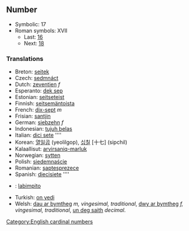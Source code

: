 ==Number==

*Symbolic: 17
*Roman symbols: XVII
**Last: [[sixteen|16]]
**Next: [[eighteen|18]]

===Translations===

*Breton: [[seitek]]
*Czech: [[sedmnáct]]
*Dutch: [[zeventien]] ''f''
*Esperanto: [[dek sep]]
*Estonian: [[seitseteist]]
*Finnish: [[seitsemäntoista]]
*French: [[dix-sept]] ''m''
*Frisian: [[santjin]]
*German: [[siebzehn]] ''f''
*Indonesian: [[tujuh belas]]
*Italian: [[dici sete]] ''''
*Korean: [[열일곱]] (yeolilgop), [[십칠]] [十七] (sipchil)
*Kalaallisut: [[arvirsaniq-marluk]]
*Norwegian: [[sytten]]
*Polish: [[siedemnaście]]
*Romanian: [[şaptesprezece]]
*Spanish: [[diecisiete]] ''''
*{{tl}}: [[labimpito]]
*Turkish: [[on yedi]]
*Welsh: [[dau ar bymtheg]] ''m, vingesimal, traditional'', [[dwy ar bymtheg]] ''f, vingesimal, traditional'', [[un deg saith]] ''decimal''.

[[Category:English cardinal numbers]]